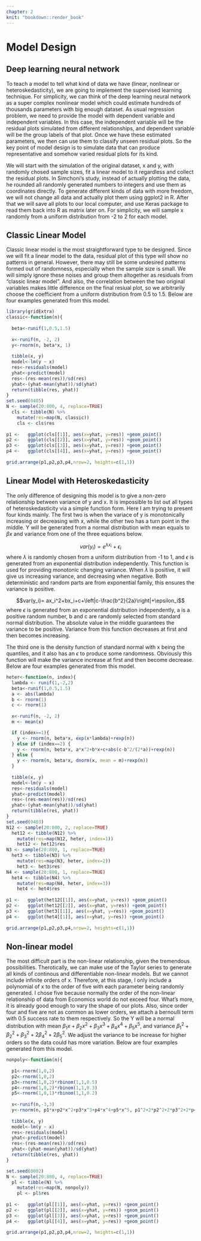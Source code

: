 ```yaml
---
chapter: 2
knit: "bookdown::render_book"
---
```


# Model Design {#ch:modesign}

## Deep learning neural network

To teach a model to tell what kind of data we have (linear, nonlinear or heteroskedasticity), we are going to implement the supervised learning technique. For simplicity, we can think of the deep learning neural network as a super complex nonlinear model which could estimate hundreds of thousands parameters with big enough dataset. As usual regression problem, we need to provide the model with dependent variable and independent variables. In this case, the independent variable will be the residual plots simulated from different relationships, and dependent variable will be the group labels of that plot. Once we have these estimated parameters, we then can use them to classify unseen residual plots. So the key point of model design is to simulate data that can produce representative and somehow varied residual plots for its kind.

We will start with the simulation of the original dataset, x and y, with randomly chosed sample sizes, fit a linear model to it regardless and collect the residual plots. In Simchoni's study, instead of actually plotting the data, he rounded all randomly generated numbers to integers and use them as coordinates directly. To generate different kinds of data with more freedom, we will not change all data and actually plot them using ggplot2 in R. After that we will save all plots to our local computer, and use Keras package to read them back into R as matrix later on. For simplicity, we will sample x randomly from a uniform distribution from -2 to 2 for each model. 

## Classic Linear Model {#sec:classic}

Classic linear model is the most straightforward type to be designed. Since we will fit a linear model to the data, residual plot of this type will show no patterns in general. However, there may still be some undesired patterns formed out of randomness, especially when the sample size is small. We will simply ignore these noises and group them altogether as residuals from "classic linear model". And also, the correlation between the two original variables makes little difference on the final resiual plot, so we arbitrarily choose the coefficient from a uniform distribution from 0.5 to 1.5. Below are four examples generated from this model.

```r
library(gridExtra)
classic<-function(n){
  
  beta<-runif(1,0.5,1.5)
  
  x<-runif(n, -2, 2)
  y<-rnorm(n, beta*x, 1)
  
  tibble(x, y)
  model<-lm(y ~ x)
  res<-residuals(model)
  yhat<-predict(model)
  res<-(res-mean(res))/sd(res)
  yhat<-(yhat-mean(yhat))/sd(yhat)
  return(tibble(res, yhat))
}
set.seed(0405)
N <- sample(20:800, 4, replace=TRUE)
  cls <- tibble(N) %>% 
    mutate(res=map(N, classic))
    cls <- cls$res
    
p1 <-   ggplot(cls[[1]], aes(x=yhat, y=res)) +geom_point()
p2 <-   ggplot(cls[[2]], aes(x=yhat, y=res)) +geom_point()
p3 <-   ggplot(cls[[3]], aes(x=yhat, y=res)) +geom_point()
p4 <-   ggplot(cls[[4]], aes(x=yhat, y=res)) +geom_point()
  
grid.arrange(p1,p2,p3,p4,nrow=2, heights=c(1,1)) 

```

## Linear Model with Heteroskedasticity {#sec:heter}

The only difference of designing this model is to give a non-zero relationship between variance of y and x. It is impossible to list out all types of heteroskedasticity via a simple function form. Here I am trying to present four kinds mainly. The first two is when the variace of y is monotonically increasing or decreasing with x, while the other two has a turn point in the middle. Y will be generated from a normal distribution with mean equals to $\beta x$ and variance from one of the three equations below.

$$var(y_i)=e^{\lambda x_i}+\epsilon_i$$ where $\lambda$ is randomly chosen from a uniform distribution from -1 to 1, and $\epsilon$ is generated from an exponential distribution independently. This function is used for providing monotonic changing variance. When $\lambda$ is positive, it will give us increasing variance, and decreasing when negative. Both deterministic and random parts are from exponential family, this ensures the variance is positive.

$$var(y_i)= ax_i^2+bx_i+c+\left|c-\frac{b^2}{2a}\right|+\epsilon_i$$ where $\epsilon$ is generated from an exponential distribution independently, a is a positive random number, b and c are randomly selected from standard normal distribution. The absolute value in the middle guarantees the variance to be positive. Variance from this function decreases at first and then becomes increasing.

The third one is the density function of standard normal with x being the quantiles, and it also has an $\epsilon$ to produce some randomness. Obviously this function will make the variance increase at first and then become decrease. Below are four examples generated from this model.

```r
heter<-function(n, index){
  lambda <- runif(1,-2,2)
  beta<-runif(1,0.5,1.5)
  a <- abs(lambda)
  b <- rnorm(1)
  c <- rnorm(1)
  
  x<-runif(n, -2, 2)
  m <- mean(x)

  if (index==1){
    y <- rnorm(n, beta*x, exp(x*lambda)+rexp(n))
  } else if (index==2) {
    y <- rnorm(n, beta*x, a*x^2+b*x+c+abs(c-b^2/(2*a))+rexp(n))
  } else {
    y <- rnorm(n, beta*x, dnorm(x, mean = m)+rexp(n))
  }
  
  tibble(x, y)
  model<-lm(y ~ x)
  res<-residuals(model)
  yhat<-predict(model)
  res<-(res-mean(res))/sd(res)
  yhat<-(yhat-mean(yhat))/sd(yhat)
  return(tibble(res, yhat))
}
set.seed(0403)
N12 <- sample(20:800, 2, replace=TRUE)
  het12 <- tibble(N12) %>% 
    mutate(res=map(N12, heter, index=1))
    het12 <- het12$res
N3 <- sample(20:800, 1, replace=TRUE)
  het3 <- tibble(N3) %>% 
    mutate(res=map(N3, heter, index=2))
    het3 <- het3$res
N4 <- sample(20:800, 1, replace=TRUE)
  het4 <- tibble(N4) %>% 
    mutate(res=map(N4, heter, index=3))
    het4 <- het4$res
    
p1 <-   ggplot(het12[[1]], aes(x=yhat, y=res)) +geom_point()
p2 <-   ggplot(het12[[2]], aes(x=yhat, y=res)) +geom_point()
p3 <-   ggplot(het3[[1]], aes(x=yhat, y=res)) +geom_point()
p4 <-   ggplot(het4[[1]], aes(x=yhat, y=res)) +geom_point()
  
grid.arrange(p1,p2,p3,p4,nrow=2, heights=c(1,1)) 

```

## Non-linear model {#sec:poly}

The most difficult part is the non-linear relationship, given the tremendous possibilities. Therotically, we can make use of the Taylor series to generate all kinds of continous and differentiable non-linear models. But we cannot include infinite orders of x. Therefore, at this stage, I only include a polynomial of x to the order of five with each parameter being randomly generated. I chose five because normally the order of the non-linear relationship of data from Economics world do not exceed four. What's more, it is already good enough to vary the shape of our plots. Also, since order four and five are not as common as lower orders, we attach a bernoulli term with 0.5 success rate to them respectively. So the Y will be a normal distribution with mean $\beta_1x+\beta_2x^2+\beta_3x^3+\beta_4x^4+\beta_5x^5$, and variance $\beta_1^2+\beta_2^2+\beta_3^2+2\beta_4^2+2\beta_5^2$. We adjust the variance to be increase for higher orders so the data could has more variation. Below are four examples generated from this model.

```r
nonpoly<-function(n){
  
  p1<-rnorm(1,0,2)
  p2<-rnorm(1,0,2)
  p3<-rnorm(1,0,2)*rbinom(1,1,0.5)
  p4<-rnorm(1,0,2)*rbinom(1,1,0.3)
  p5<-rnorm(1,0,1)*rbinom(1,1,0.2)
  
  x<-runif(n,-3,3)
  y<-rnorm(n, p1*x+p2*x^2+p3*x^3+p4*x^4+p5*x^5, p1^2+2*p2^2+2*p3^2+2*p4^2+2*p5^2)
  
  tibble(x, y)
  model<-lm(y ~ x)
  res<-residuals(model)
  yhat<-predict(model)
  res<-(res-mean(res))/sd(res)
  yhat<-(yhat-mean(yhat))/sd(yhat)
  return(tibble(res, yhat))
}

set.seed(0002)
N <- sample(20:800, 4, replace=TRUE)
  pl <- tibble(N) %>% 
    mutate(res=map(N, nonpoly))
    pl <- pl$res
    
p1 <-   ggplot(pl[[1]], aes(x=yhat, y=res)) +geom_point()
p2 <-   ggplot(pl[[2]], aes(x=yhat, y=res)) +geom_point()
p3 <-   ggplot(pl[[3]], aes(x=yhat, y=res)) +geom_point()
p4 <-   ggplot(pl[[4]], aes(x=yhat, y=res)) +geom_point()
  
grid.arrange(p1,p2,p3,p4,nrow=2, heights=c(1,1)) 

```
































